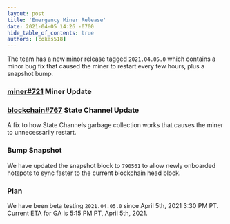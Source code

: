 ```yaml
---
layout: post
title: 'Emergency Miner Release'
date: 2021-04-05 14:26 -0700
hide_table_of_contents: true
authors: [cokes518]
---
```


The team has a new minor release tagged `2021.04.05.0` which contains a minor bug fix that caused
the miner to restart every few hours, plus a snapshot bump.

<!--truncate-->

### [miner#721](https://github.com/helium/miner/pull/721) Miner Update

### [blockchain#767](https://github.com/helium/blockchain-core/pull/767) State Channel Update

A fix to how State Channels garbage collection works that causes the miner to unnecessarily restart.

### Bump Snapshot

We have updated the snapshot block to `790561` to allow newly onboarded hotspots to sync faster to
the current blockchain head block.

### Plan

We have been beta testing `2021.04.05.0` since April 5th, 2021 3:30 PM PT. Current ETA for GA is
5:15 PM PT, April 5th, 2021.
